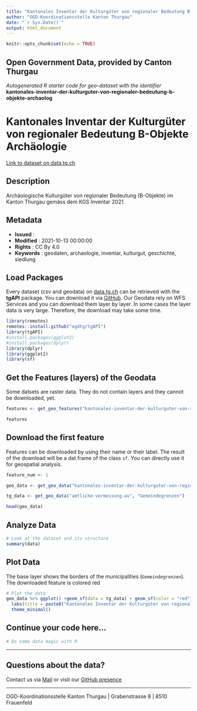 ```yaml
---
title: "Kantonales Inventar der Kulturgüter von regionaler Bedeutung B-Objekte Archäologie"
author: "OGD-Koordinationsstelle Kanton Thurgau"
date: "`r Sys.Date()`"
output: html_document
---
```


```r
knitr::opts_chunk$set(echo = TRUE)
```

## Open Government Data, provided by **Canton Thurgau**
*Autogenerated R starter code for geo-dataset with the identifier* **kantonales-inventar-der-kulturguter-von-regionaler-bedeutung-b-objekte-archaolog**


# **Kantonales Inventar der Kulturgüter von regionaler Bedeutung B-Objekte Archäologie**

[Link to dataset on data.tg.ch](https://data.tg.ch/explore/dataset/kantonales-inventar-der-kulturguter-von-regionaler-bedeutung-b-objekte-archaolog/information/)

## Description

Archäologische Kulturgüter von regionaler Bedeutung (B-Objekte) im Kanton Thurgau gemäss dem KGS Inventar 2021.

## Metadata

- **Issued**                   : 
- **Modified**                 : 2021-10-13 00:00:00
- **Rights**                   : CC By 4.0
- **Keywords**                 : geodaten, archaologie, inventar, kulturgut, geschichte, siedlung

## Load Packages

Every dataset (csv and geodata) on [data.tg.ch](https://data.tg.ch/pages/start/) can be retrieved with the **tgAPI** package. You can download it via [GitHub](https://github.com/ogdtg/tgAPI). Our Geodata rely on WFS Services and you can download them layer by layer. In some cases the layer data is very large. Therefore, the download may take some time.

```r
library(remotes)
remotes::install.github("ogdtg/tgAPI")
library(tgAPI)
#install.packages(ggplot2)
#install.packages(dplyr)
library(dplyr)
library(ggplot2)
library(sf)

```


## Get the Features (layers) of the Geodata

Some datsets are raster data. They do not contain layers and they cannot be downloaded, yet.

```r
features <- get_geo_features("kantonales-inventar-der-kulturguter-von-regionaler-bedeutung-b-objekte-archaolog")

features
```


## Download the first feature

Features can be downloaded by using their name or their label. The result of the download will be a dat.frame of the class `sf`. You can directly use it for geospatial analysis.

```r

feature_num <- 1

geo_data <- get_geo_data("kantonales-inventar-der-kulturguter-von-regionaler-bedeutung-b-objekte-archaolog",features$name[feature_num])

tg_data <- get_geo_data("amtliche-vermessung-av", "Gemeindegrenzen")

head(geo_data)
```


## Analyze Data

```r

# Look at the dataset and its structure
summary(data)

```


## Plot Data

The base layer shows the borders of the municipalities (`Gemeindegrenzen`). The downloaded feature is colored red

```r

# Plot the data
geo_data %>% ggplot() +geom_sf(data = tg_data) + geom_sf(color = "red") +
  labs(title = paste0("Kantonales Inventar der Kulturgüter von regionaler Bedeutung B-Objekte Archäologie: ",features$title[feature_num])) +
  theme_minimal()

```


## Continue your code here...


```r
# Do some data magic with R
```

------------------------------------------------------------------------

## Questions about the data?

Contact us via [Mail](mailto:ogd@tg.ch) or visit our [GitHub presence](https://github.com/ogdtg)


------------------------------------------------------------------------

OGD-Koordinationsstelle Kanton Thurgau | Grabenstrasse 8 | 8510 Frauenfeld
